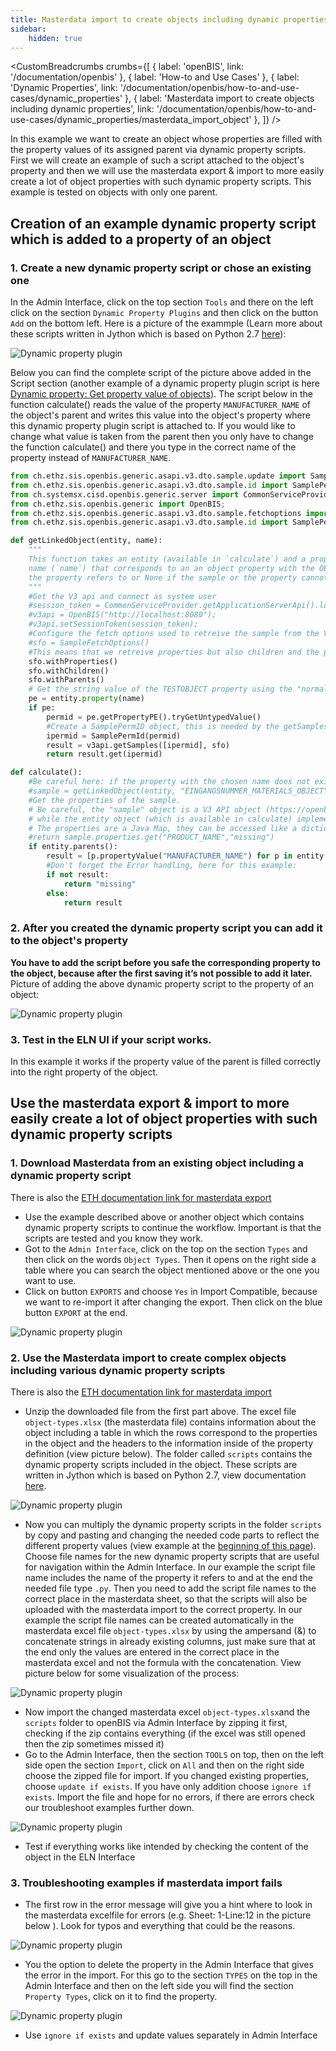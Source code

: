 ---
title: Masterdata import to create objects including dynamic properties
sidebar:
    hidden: true
---


<CustomBreadcrumbs
  crumbs={[
    { label: 'openBIS', link: '/documentation/openbis' },
    { label: 'How-to and Use Cases' },
    { label: 'Dynamic Properties', link: '/documentation/openbis/how-to-and-use-cases/dynamic_properties' },
    { label: 'Masterdata import to create objects including dynamic properties', link: '/documentation/openbis/how-to-and-use-cases/dynamic_properties/masterdata_import_object' },
  ]}
/>

In this example we want to create an object whose properties are filled with the property values of its assigned parent via dynamic property scripts. First we will create an example of such a script attached to the object's property and then we will use the masterdata export & import to more easily create a lot of object properties with such dynamic property scripts. 
This example is tested on objects with only one parent.

## Creation of an example dynamic property script which is added to a property of an object
### 1. Create a new dynamic property script or chose an existing one
In the Admin Interface, click on the top section `Tools` and there on the left click on the section `Dynamic Property Plugins` and then click on the button `Add` on the bottom left. Here is a picture of the exammple (Learn more about these scripts written in Jython which is based on Python 2.7 [here](https://openbis.readthedocs.io/en/latest/user-documentation/general-admin-users/properties-handled-by-scripts.html#creating-scripts)):

![Dynamic property plugin](src/assets/openBIS/Bild/Dynamic_property_script_overview.png)

Below you can find the complete script of the picture above added in the Script section (another example of a dynamic property plugin script is here [Dynamic property: Get property value of objects](./property_object.md)).
The script below in the function calculate() reads the value of the property `MANUFACTURER_NAME` of the object's parent and writes this value into the object's property where this dynamic property plugin script is attached to. If you would like to change what value is taken from the parent then you only have to change the function calculate() and there you type in the correct name of the property instead of `MANUFACTURER_NAME`.
```python
from ch.ethz.sis.openbis.generic.asapi.v3.dto.sample.update import SampleUpdate;
from ch.ethz.sis.openbis.generic.asapi.v3.dto.sample.id import SamplePermId;
from ch.systemsx.cisd.openbis.generic.server import CommonServiceProvider;
from ch.ethz.sis.openbis.generic import OpenBIS;
from ch.ethz.sis.openbis.generic.asapi.v3.dto.sample.fetchoptions import SampleFetchOptions;
from ch.ethz.sis.openbis.generic.asapi.v3.dto.sample.id import SamplePermId

def getLinkedObject(entity, name):
    """
    This function takes an entity (available in `calculate`) and a property 
    name (`name`) that corresponds to an an object property with the OBJECT type and returns a V3 API Sample object corresponding to the object
    the property refers to or None if the sample or the property cannot be found
    """
    #Get the V3 api and connect as system user
    #session_token = CommonServiceProvider.getApplicationServerApi().loginAsSystem();
    #v3api = OpenBIS("http://localhost:8080");
    #v3api.setSessionToken(session_token);
    #Configure the fetch options used to retreive the sample from the V3 API
    #sfo = SampleFetchOptions()
    #This means that we retreive properties but also children and the parents of the object the property links to
    sfo.withProperties()
    sfo.withChildren()
    sfo.withParents()
    # Get the string value of the TESTOBJECT property using the "normal" dynamic property API
    pe = entity.property(name)
    if pe:
        permid = pe.getPropertyPE().tryGetUntypedValue()
        #Create a SamplePermID object, this is needed by the getSamples method of the V3 API
        ipermid = SamplePermId(permid)
        result = v3api.getSamples([ipermid], sfo)
        return result.get(ipermid)

def calculate():
    #Be careful here: if the property with the chosen name does not exist, sample is None
    #sample = getLinkedObject(entity, "EINGANGSNUMMER_MATERIALS_OBJECT")
    #Get the properties of the sample. 
    # Be careful, the "sample" object is a V3 API object (https://openbis.ch/javadoc/20.10.x/javadoc-api-v3/ch/ethz/sis/openbis/generic/asapi/v3/dto/sample/Sample.html)
    # while the entity object (which is available in calculate) implements IEntityPropertyAdapter (https://openbis.ch/javadoc/20.10.x/javadoc-dynamic-api/ch/systemsx/cisd/openbis/generic/shared/hotdeploy_plugins/api/IEntityPropertyAdaptor.html)
    # The properties are a Java Map, they can be accessed like a dictionary using []
    #return sample.properties.get("PRODUCT_NAME","missing")
    if entity.parents():
        result = [p.propertyValue("MANUFACTURER_NAME") for p in entity.parents()][0]
        #Don't forget the Error handling, here for this example:
        if not result:
            return "missing"
        else:
            return result
```
### 2. After you created the dynamic property script you can add it to the object's property
**You have to add the script before you safe the corresponding property to the object, because after the first saving it’s not possible to add it later.**
Picture of adding the above dynamic property script to the property of an object:

![Dynamic property plugin](src/assets/openBIS/Bild/Dynamic_property_script_object.png)

### 3. Test in the ELN UI if your script works. 
In this example it works if the property value of the parent is filled correctly into the right property of the object.

## Use the masterdata export & import to more easily create a lot of object properties with such dynamic property scripts

### 1. Download Masterdata from an existing object including a dynamic property script 
There is also the [ETH documentation link for masterdata export](https://openbis.readthedocs.io/en/latest/user-documentation/general-admin-users/admins-documentation/masterdata-exports-and-imports.html#masterdata-export)

- Use the example described above or another object which contains dynamic property scripts to continue the workflow. Important is that the scripts are tested and you know they work.
- Got to the `Admin Interface`, click on the top on the section `Types` and then click on the words `Object Types`. Then it opens on the right side a table where you can search the object mentioned above or the one you want to use.
- Click on button `EXPORTS` and choose `Yes` in Import Compatible, because we want to re-import it after changing the export. Then click on the blue button `EXPORT` at the end.

![Dynamic property plugin](src/assets/openBIS/Bild/Dynamic_property_script_object_export.png)

### 2. Use the Masterdata import to create complex objects including various dynamic property scripts 
There is also the [ETH documentation link for masterdata import](https://openbis.readthedocs.io/en/latest/user-documentation/general-admin-users/admins-documentation/masterdata-exports-and-imports.html#masterdata-import)

- Unzip the downloaded file from the first part above. The excel file `object-types.xlsx` (the masterdata file) contains information about the object including a table in which the rows correspond to the properties in the object and the headers to the information inside of the property definition (view picture below). The folder called `scripts` contains the dynamic property scripts included in the object. These scripts are written in Jython which is based on Python 2.7, view documentation [here](https://openbis.readthedocs.io/en/latest/user-documentation/general-admin-users/properties-handled-by-scripts.html#creating-scripts).

![Dynamic property plugin](src/assets/openBIS/Bild/Dynamic_property_script_excel_properties.png)

- Now you can multiply the dynamic property scripts in the folder `scripts` by copy and pasting and changing the needed code parts to reflect the different property values (view example at the [beginning of this page](#creation-of-an-example-dynamic-property-script-which-is-added-to-a-property-of-an-object)). Choose file names for the new dynamic property scripts that are useful for navigation within the Admin Interface. In our example the script file name includes the name of the property it refers to and at the end the needed file type `.py`. Then you need to add the script file names to the correct place in the masterdata sheet, so that the scripts will also be uploaded with the masterdata import to the correct property. In our example the script file names can be created automatically in the masterdata excel file `object-types.xlsx` by using the ampersand (&) to concatenate strings in already existing columns, just make sure that at the end only the values are entered in the correct place in the masterdata excel and not the formula with the concatenation. View picture below for some visualization of the process:

![Dynamic property plugin](src/assets/openBIS/Bild/Dynamic_property_script_excel_adding_namings.png)

- Now import the changed masterdata excel `object-types.xlsx`and the `scripts` folder to openBIS via Admin Interface by zipping it first, checking if the zip contains everything (if the excel was still opened then the zip sometimes missed it)
- Go to the Admin Interface, then the section `TOOLS` on top, then on the left side open the section `Import`, click on `All` and then on the right side choose the zipped file for import. If you changed existing properties, choose `update if exists`. If you have only addition choose `ignore if exists`. Import the file and hope for no errors, if there are errors check our troubleshoot examples further down.

![Dynamic property plugin](src/assets/openBIS/Bild/Dynamic_property_script_masterdata_import.png)

- Test if everything works like intended by checking the content of the object in the ELN Interface

### 3. Troubleshooting examples if masterdata import fails

- The first row in the error message will give you a hint where to look in the masterdata excelfile for errors (e.g. Sheet: 1-Line:12 in the picture below ). Look for typos and everything that could be the reasons.

![Dynamic property plugin](src/assets/openBIS/Bild/Dynamic_property_script_troubleshoot1.png)

- You the option to delete the property in the Admin Interface that gives the error in the import. For this go to the section `TYPES` on the top in the Admin Interface and then on the left side you will find the section `Property Types`, click on it to find the property.

![Dynamic property plugin](src/assets/openBIS/Bild/Dynamic_property_script_troubleshoot2.png)

- Use `ignore if exists` and update values separately in Admin Interface


